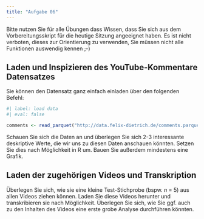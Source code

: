 ```yaml
---
title: "Aufgabe 06"
---
```


Bitte nutzen Sie für alle Übungen dass Wissen, dass Sie sich aus dem Vorbereitungsskript für die heutige Sitzung angeeignet haben. Es ist nicht verboten, dieses zur Orientierung zu verwenden, Sie müssen nicht alle Funktionen auswendig kennen ;-)

## Laden und Inspizieren des YouTube-Kommentare Datensatzes

Sie können den Datensatz ganz einfach einladen über den folgenden Befehl:

```r
#| label: load data
#| eval: false

comments <- read_parquet("http://data.felix-dietrich.de/comments.parquet.gzip")
```

Schauen Sie sich die Daten an und überlegen Sie sich 2-3 interessante deskriptive Werte, die wir uns zu diesen Daten anschauen könnten. Setzen Sie dies nach Möglichkeit in R um. Bauen Sie außerdem mindestens eine Grafik.

## Laden der zugehörigen Videos und Transkription

Überlegen Sie sich, wie sie eine kleine Test-Stichprobe (bspw. *n* = 5) aus allen Videos ziehen können. Laden Sie diese Videos herunter und transkribieren sie nach Möglichkeit. Überlegen Sie sich, wie Sie ggf. auch zu den Inhalten des Videos eine erste grobe Analyse durchführen könnten.